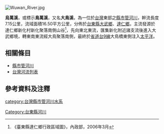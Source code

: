 {{河流|烏萬溪||7.15|－|－|16.50|新化社|[[太平洋|太平洋]]|[[台灣|台灣]]|}}
 [[File:Wuwan_River.jpg|thumb]]
'''烏萬溪'''，或標示'''鳥萬溪'''，又名'''大鳥溪'''，為一位於[[台灣|台灣]]東部之[[縣市管河川|縣市管河川]]，幹流長度7.15公里，流域面積16.50平方公里，分佈於[[臺東縣|台東縣]][[大武鄉_(台灣)|大武鄉]]、[[達仁鄉|達仁鄉]]。主流發源於達仁鄉新化村新化聚落南側山谷<ref>《臺東縣達仁鄉行政區域圖》，內政部，2006年3月</ref>，先向東北東流，匯集新化附近諸支流後進入大武鄉境，轉東南東流經大鳥聚落南側，最終於[[省道|省道]][[台9線|台9線]]大鳥橋東側注入[[太平洋|太平洋]]。

==相關條目==
*[[縣市管河川|縣市管河川]]
*[[台灣河流列表|台灣河流列表]]

==參考資料及注釋==
<div class="references-small">
<references />
</div>

{{台灣河流}}

[[category:台灣縣市管河川水系|category:台灣縣市管河川水系]]
[[Category:台東縣河川|Category:台東縣河川]]